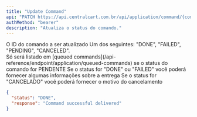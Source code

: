 ```yaml
---
title: "Update Command"
api: "PATCH https://api.centralcart.com.br/api/application/command/{command-id}"
authMethod: "bearer"
description: "Atualiza o status do comando."
---
```


<ParamField path="command-id" type="string" required>
  O ID do comando a ser atualizado
</ParamField>

<ParamField body="status" type="string" required>
  Um dos seguintes: "DONE", "FAILED", "PENDING", "CANCELED". <br /> Só será listado em
  [queued commands](/api-reference/endpoint/application/queued-commands) se o status do comando for PENDENTE
</ParamField>

<ParamField body="response" type="string">
  Se o status for "DONE" ou "FAILED" você poderá fornecer algumas informações sobre a entrega
</ParamField>

<ParamField body="reason" type="string">
  Se o status for "CANCELADO" você poderá fornecer o motivo do cancelamento
</ParamField>

<ResponseExample>

```json Request
{
  "status": "DONE",
  "response": "Command successful delivered"
}
```

</ResponseExample>
